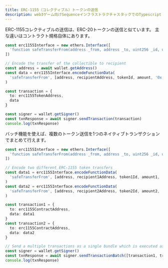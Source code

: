 ```yaml
---
title: ERC-1155（コレクティブル）トークンの送信
description: web3ゲーム向けSequenceインフラストラクチャスタックでのTypescript 1155のドキュメントです。
---
```


ERC-1155コレクティブルの送信は、ERC-20トークンの送信と似ています。
主な違いはコントラクト規格自体にあります。

```ts
const erc1155Interface = new ethers.Interface([
  'function safeTransferFrom(address _from, address _to, uint256 _id, uint256 _value, bytes calldata _data)'
])

// Encode the transfer of the collectible to recipient
const address = await wallet.getAddress()
const data = erc1155Interface.encodeFunctionData(
  'safeTransferFrom', [address, recipientAddress, tokenId, amount, '0x']
)

const transaction = {
  to: erc1155TokenAddress,
  data
}

const signer = wallet.getSigner()
const txnResponse = await signer.sendTransaction(transaction)
console.log(txnResponse)

```

バッチ機能を使えば、複数のトークン送信を1つのネイティブトランザクションでまとめて行えます。

```ts
const erc1155Interface = new ethers.Interface([
  'function safeTransferFrom(address _from, address _to, uint256 _id, uint256 _value, bytes calldata _data)'
])

// Encode two different ERC-1155 token transfers
const data1 = erc1155Interface.encodeFunctionData(
  'safeTransferFrom', [address, recipient1Address, token1Id, amount1, '0x']
)
const data2 = erc1155Interface.encodeFunctionData(
  'safeTransferFrom', [address, recipient2Address, token2Id, amount2, '0x']
)

const transaction1 = {
  to: erc1155ContractAddress,
  data: data1
}
const transaction2 = {
  to: erc1155ContractAddress,
  data: data2
}

// Send a multiple transactions as a single bundle which is executed as one transaction on-chain.
const signer = wallet.getSigner()
const txnResponse = await signer.sendTransactionBatch([transaction1, transaction2])
console.log(txnResponse)

```